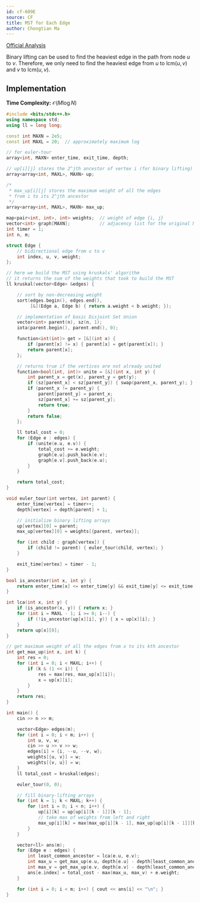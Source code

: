 ```yaml
---
id: cf-609E
source: CF
title: MST for Each Edge
author: Chongtian Ma
---
```


[Official Analysis](https://codeforces.com/blog/entry/22187)

Binary lifting can be used to find the heaviest edge in the path from node $u$ to $v$.
Therefore, we only need to find the heaviest edge from $u$ to $\text{lcm}(u,v)$ and $v$ to $\text{lcm}(u,v)$.

## Implementation

**Time Complexity:** $\mathcal{O}(M\log N)$

<LanguageSection>
<CPPSection>

```cpp
#include <bits/stdc++.h>
using namespace std;
using ll = long long;

const int MAXN = 2e5;
const int MAXL = 20;  // approximately maximum log

// for euler-tour
array<int, MAXN> enter_time, exit_time, depth;

// up[i][j] stores the 2^jth ancestor of vertex i (for binary lifting)
array<array<int, MAXL>, MAXN> up;

/*
 * max_up[i][j] stores the maximum weight of all the edges
 * from i to its 2^jth ancestor
 */
array<array<int, MAXL>, MAXN> max_up;

map<pair<int, int>, int> weights;  // weight of edge {i, j}
vector<int> graph[MAXN];           // adjacency list for the original MST
int timer = 1;
int n, m;

struct Edge {
	// bidirectional edge from u to v
	int index, u, v, weight;
};

// here we build the MST using kruskals' algorithm
// it returns the sum of the weights that took to build the MST
ll kruskal(vector<Edge> &edges) {

	// sort by non-decreasing weight
	sort(edges.begin(), edges.end(),
	     [&](Edge a, Edge b) { return a.weight < b.weight; });

	// implementation of basic Disjoint Set Union
	vector<int> parent(n), sz(n, 1);
	iota(parent.begin(), parent.end(), 0);

	function<int(int)> get = [&](int x) {
		if (parent[x] != x) { parent[x] = get(parent[x]); }
		return parent[x];
	};

	// returns true if the vertices are not already united
	function<bool(int, int)> unite = [&](int x, int y) {
		int parent_x = get(x), parent_y = get(y);
		if (sz[parent_x] < sz[parent_y]) { swap(parent_x, parent_y); }
		if (parent_x != parent_y) {
			parent[parent_y] = parent_x;
			sz[parent_x] += sz[parent_y];
			return true;
		}
		return false;
	};

	ll total_cost = 0;
	for (Edge e : edges) {
		if (unite(e.u, e.v)) {
			total_cost += e.weight;
			graph[e.u].push_back(e.v);
			graph[e.v].push_back(e.u);
		}
	}

	return total_cost;
}

void euler_tour(int vertex, int parent) {
	enter_time[vertex] = timer++;
	depth[vertex] = depth[parent] + 1;

	// initialize binary lifting arrays
	up[vertex][0] = parent;
	max_up[vertex][0] = weights[{parent, vertex}];

	for (int child : graph[vertex]) {
		if (child != parent) { euler_tour(child, vertex); }
	}

	exit_time[vertex] = timer - 1;
}

bool is_ancestor(int x, int y) {
	return enter_time[x] <= enter_time[y] && exit_time[y] <= exit_time[x];
}

int lca(int x, int y) {
	if (is_ancestor(x, y)) { return x; }
	for (int i = MAXL - 1; i >= 0; i--) {
		if (!is_ancestor(up[x][i], y)) { x = up[x][i]; }
	}
	return up[x][0];
}

// get maximum weight of all the edges from x to its kth ancestor
int get_max_up(int x, int k) {
	int res = 0;
	for (int i = 0; i < MAXL; i++) {
		if (k & (1 << i)) {
			res = max(res, max_up[x][i]);
			x = up[x][i];
		}
	}
	return res;
}

int main() {
	cin >> n >> m;

	vector<Edge> edges(m);
	for (int i = 0; i < m; i++) {
		int u, v, w;
		cin >> u >> v >> w;
		edges[i] = {i, --u, --v, w};
		weights[{u, v}] = w;
		weights[{v, u}] = w;
	}
	ll total_cost = kruskal(edges);

	euler_tour(0, 0);

	// fill binary-lifting arrays
	for (int k = 1; k < MAXL; k++) {
		for (int i = 0; i < n; i++) {
			up[i][k] = up[up[i][k - 1]][k - 1];
			// take max of weights from left and right
			max_up[i][k] = max(max_up[i][k - 1], max_up[up[i][k - 1]][k - 1]);
		}
	}

	vector<ll> ans(m);
	for (Edge e : edges) {
		int least_common_ancestor = lca(e.u, e.v);
		int max_u = get_max_up(e.u, depth[e.u] - depth[least_common_ancestor]);
		int max_v = get_max_up(e.v, depth[e.v] - depth[least_common_ancestor]);
		ans[e.index] = total_cost - max(max_u, max_v) + e.weight;
	}

	for (int i = 0; i < m; i++) { cout << ans[i] << "\n"; }
}
```
</CPPSection>
</LanguageSection>
